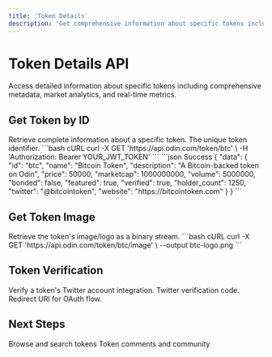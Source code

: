 ```yaml
---
title: 'Token Details'
description: 'Get comprehensive information about specific tokens including metadata, analytics, and real-time metrics'
---
```


# Token Details API

Access detailed information about specific tokens including comprehensive metadata, market analytics, and real-time metrics.

## Get Token by ID

<ParamField path="GET /token/{id}" type="endpoint">
Retrieve complete information about a specific token.
</ParamField>

<ParamField path="id" type="string" required>
The unique token identifier.
</ParamField>

<RequestExample>
```bash cURL
curl -X GET 'https://api.odin.com/token/btc' \
  -H 'Authorization: Bearer YOUR_JWT_TOKEN'
```
</RequestExample>

<ResponseExample>
```json Success
{
  "data": {
    "id": "btc",
    "name": "Bitcoin Token",
    "description": "A Bitcoin-backed token on Odin",
    "price": 50000,
    "marketcap": 1000000000,
    "volume": 5000000,
    "bonded": false,
    "featured": true,
    "verified": true,
    "holder_count": 1250,
    "twitter": "@bitcointoken",
    "website": "https://bitcointoken.com"
  }
}
```
</ResponseExample>

## Get Token Image

<ParamField path="GET /token/{id}/image" type="endpoint">
Retrieve the token's image/logo as a binary stream.
</ParamField>

<RequestExample>
```bash cURL
curl -X GET 'https://api.odin.com/token/btc/image' \
  --output btc-logo.png
```
</RequestExample>

## Token Verification

<ParamField path="GET /token/{id}/twitter/verify" type="endpoint">
Verify a token's Twitter account integration.
</ParamField>

<ParamField query="code" type="string" required>
Twitter verification code.
</ParamField>

<ParamField query="redirect_uri" type="string" required>
Redirect URI for OAuth flow.
</ParamField>

## Next Steps

<CardGroup cols={2}>
<Card title="Token Discovery" icon="search" href="/api/tokens/discovery">
  Browse and search tokens
</Card>

<Card title="Social Features" icon="comments" href="/api/tokens/comments">
  Token comments and community
</Card>
</CardGroup> 